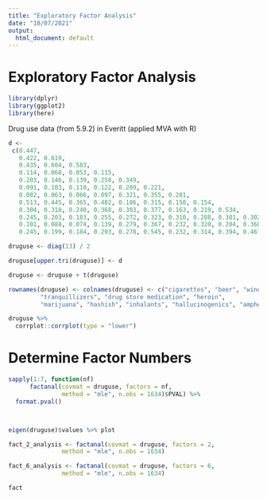```yaml
---
title: "Exploratory Factor Analysis"
date: "10/07/2021"
output:
  html_document: default
---
```


# Exploratory Factor Analysis

```r
library(dplyr)
library(ggplot2)
library(here)
```


Drug use data (from 5.9.2) in Everitt (applied MVA with R)


```r
d <-
 c(0.447,          
   0.422, 0.619,       
   0.435, 0.604, 0.583,        
   0.114, 0.068, 0.053, 0.115,        
   0.203, 0.146, 0.139, 0.258, 0.349,   
   0.091, 0.103, 0.110, 0.122, 0.209, 0.221,
   0.082, 0.063, 0.066, 0.097, 0.321, 0.355, 0.201,
   0.513, 0.445, 0.365, 0.482, 0.186, 0.315, 0.150, 0.154,
   0.304, 0.318, 0.240, 0.368, 0.303, 0.377, 0.163, 0.219, 0.534,
   0.245, 0.203, 0.183, 0.255, 0.272, 0.323, 0.310, 0.288, 0.301, 0.302,
   0.101, 0.088, 0.074, 0.139, 0.279, 0.367, 0.232, 0.320, 0.204, 0.368, 0.340,
   0.245, 0.199, 0.184, 0.293, 0.278, 0.545, 0.232, 0.314, 0.394, 0.467, 0.392, 0.511)

druguse <- diag(13) / 2

druguse[upper.tri(druguse)] <- d

druguse <- druguse + t(druguse)

rownames(druguse) <- colnames(druguse) <- c("cigarettes", "beer", "wine", "liquor", "cocaine",
         "tranquillizers", "drug store medication", "heroin",
         "marijuana", "hashish", "inhalants", "hallucinogenics", "amphetamine")

```

```r
druguse %>% 
  corrplot::corrplot(type = "lower")
```

# Determine Factor Numbers

```r
sapply(1:7, function(nf)
      factanal(covmat = druguse, factors = nf,
               method = "mle", n.obs = 1634)$PVAL) %>% 
  format.pval()



eigen(druguse)$values %>% plot

```

```r
fact_2_analysis <- factanal(covmat = druguse, factors = 2,
               method = "mle", n.obs = 1634)

fact_6_analysis <- factanal(covmat = druguse, factors = 6,
               method = "mle", n.obs = 1634)
```


```r
fact
```

